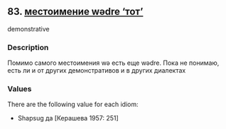 ## 83. <a href =  'https://agricolamz.github.io/The_Circassian_Isoglosses_Database/83.html'>местоимение wədre 'тот'</a>
demonstrative

### Description

Помимо самого местоимения wə есть еще wədre. Пока не понимаю, есть ли и от других демонстративов и в других диалектах

### Values
There are the following value for each idiom:

* Shapsug  да [Керашева 1957: 251] 

